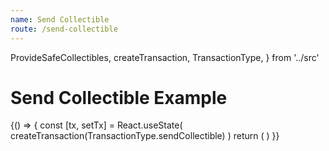 ```yaml
---
name: Send Collectible
route: /send-collectible
---
```


  ProvideSafeCollectibles,
  createTransaction,
  TransactionType,
} from '../src'

# Send Collectible Example

<Playground>
  {() => {
    const [tx, setTx] = React.useState(
      createTransaction(TransactionType.sendCollectible)
    )
    return (
      <ProvideSafeCollectibles
        address="0x1076f084A3703E1701a1a97F837906e56370D4f9"
        network="4"
      >
        <SendCollectible value={tx} onChange={setTx} />
      </ProvideSafeCollectibles>
    )
  }}
</Playground>
